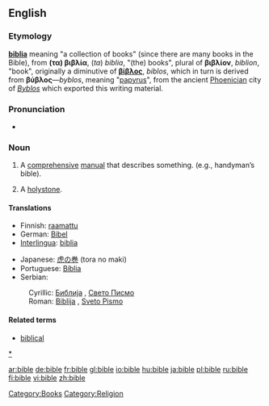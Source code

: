 {{see|Bible}}
{{wikipedia|Bible}}
==English==

===Etymology===
{{L.}} '''[[biblia]]''' meaning "a collection of books" (since there are many books in the Bible), from {{Gk.}} '''(τα) βιβλία''', (''ta'') ''biblia'', "(the) books", plural of '''βιβλίον''', ''biblion'', "book", originally a diminutive of '''[[βίβλος]]''', ''biblos'', which in turn is derived from '''βύβλος'''—''byblos'', meaning "[[papyrus]]", from the ancient [[Phoenicia]]n city of ''[[Byblos]]'' which exported this writing material.

===Pronunciation===
*{{IPA|/'baɪbəl/}}
*:{{rhymes|aɪbəl}}

===Noun===
{{en-noun}}

#A [[comprehensive]] [[manual]] that describes something. (e.g., handyman’s bible).
#{{nautical}} A [[holystone]].

====Translations====
{{trans-top|comprehensive manual}}
*Finnish: [[raamattu]]
*German: [[Bibel]] {{f}}
*[[Interlingua]]: [[biblia]]
{{trans-mid}}
*Japanese: [[虎の巻]] (tora no maki)
*Portuguese: [[Bíblia]] {{f}}
*Serbian:
:Cyrillic: [[Библија]] {{f}}, [[Свето Писмо]] {{n}}
:Roman: [[Biblija]] {{f}}, [[Sveto Pismo]] {{n}}
{{trans-bottom}}

====Related terms====
*[[biblical]]

[[category:Bible|*]]
[[Category:Books]]
[[Category:Religion]]

[[ar:bible]]
[[de:bible]]
[[fr:bible]]
[[gl:bible]]
[[io:bible]]
[[hu:bible]]
[[ja:bible]]
[[pl:bible]]
[[ru:bible]]
[[fi:bible]]
[[vi:bible]]
[[zh:bible]]